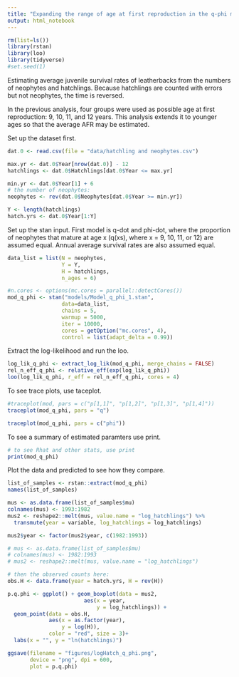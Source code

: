 ```yaml
---
title: "Expanding the range of age at first reproduction in the q-phi model"
output: html_notebook
---
```



```r
rm(list=ls())
library(rstan)
library(loo)
library(tidyverse)
#set.seed(1)
```

Estimating average juvenile survival rates of leatherbacks from the numbers of neophytes and hatchlings. Because hatchlings are counted with errors but not neophytes, the time is reversed.

In the previous analysis, four groups were used as possible age at first reproduction:  9, 10, 11, and 12 years. This analysis extends it to younger ages so that the average AFR may be estimated. 

Set up the dataset first.
```r

dat.0 <- read.csv(file = "data/hatchling and neophytes.csv")

max.yr <- dat.0$Year[nrow(dat.0)] - 12
hatchlings <- dat.0$Hatchlings[dat.0$Year <= max.yr]

min.yr <- dat.0$Year[1] + 6
# the number of neophytes:
neophytes <- rev(dat.0$Neophytes[dat.0$Year >= min.yr])

Y <- length(hatchlings)  
hatch.yrs <- dat.0$Year[1:Y]
```

Set up the stan input. First model is q-dot and phi-dot, where the proportion of neophytes that mature at age x (q(xs), where x = 9, 10, 11, or 12) are assumed equal.  Annual average survival rates are also assumed equal. 

```r
data_list = list(N = neophytes,
                 Y = Y, 
                 H = hatchlings,
                 n_ages = 6)

#n.cores <- options(mc.cores = parallel::detectCores())
mod_q_phi <- stan("models/Model_q_phi_1.stan", 
                 data=data_list, 
                 chains = 5, 
                 warmup = 5000,
                 iter = 10000,
                 cores = getOption("mc.cores", 4),
                 control = list(adapt_delta = 0.99))

```

Extract the log-likelihood and run the loo.
```r
log_lik_q_phi <- extract_log_lik(mod_q_phi, merge_chains = FALSE)
rel_n_eff_q_phi <- relative_eff(exp(log_lik_q_phi))
loo(log_lik_q_phi, r_eff = rel_n_eff_q_phi, cores = 4)

```

To see trace plots, use taceplot.

```r
#traceplot(mod, pars = c("p[1,1]", "p[1,2]", "p[1,3]", "p[1,4]"))
traceplot(mod_q_phi, pars = "q")
```

```r
traceplot(mod_q_phi, pars = c("phi"))

```

To see a summary of estimated paramters use print.
```r
# to see Rhat and other stats, use print
print(mod_q_phi)

```

Plot the data and predicted to see how they compare.

```r
list_of_samples <- rstan::extract(mod_q_phi)
names(list_of_samples)

mus <- as.data.frame(list_of_samples$mu)
colnames(mus) <- 1993:1982
mus2 <- reshape2::melt(mus, value.name = "log_hatchlings") %>%
  transmute(year = variable, log_hatchlings = log_hatchlings)

mus2$year <- factor(mus2$year, c(1982:1993))

# mus <- as.data.frame(list_of_samples$mu)
# colnames(mus) <- 1982:1993
# mus2 <- reshape2::melt(mus, value.name = "log_hatchlings")

# then the observed counts here:
obs.H <- data.frame(year = hatch.yrs, H = rev(H))

p.q.phi <- ggplot() + geom_boxplot(data = mus2,
                        aes(x = year, 
                            y = log_hatchlings)) + 
  geom_point(data = obs.H,
             aes(x = as.factor(year), 
                 y = log(H)),
             color = "red", size = 3)+ 
  labs(x = "", y = "ln(hatchlings)")

ggsave(filename = "figures/logHatch_q_phi.png",
       device = "png", dpi = 600,
       plot = p.q.phi)

```